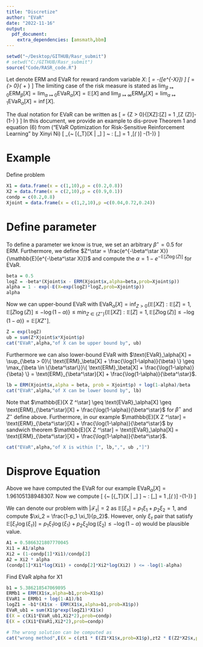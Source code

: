 ```yaml
---
title: "Discretize"
author: "EVaR"
date: "2022-11-16"
output: 
  pdf_document:
    extra_dependencies: [amsmath,bbm]
---
```


```r
setwd("~/Desktop/GITHUB/Rasr_submit")
# setwd("C:/GITHUB/Rasr_submit")
source("Code/RASR_code.R")
```

Let denote ERM and EVaR for reward random variable $X$:
\[
\text{ERM}_\beta[X] = -\frac{1}{\beta}\log(\mathbb{E}[e^{-\beta X}])
\]
\[
\text{EVaR}_\alpha[X] = \sup_{\beta > 0}\{ \text{ERM}_\beta[X] + \frac{\log(1-\alpha)}{\beta} \}
\]
The limiting case of the risk measure is stated as
$\lim_{\beta \mapsto 0} \text{ERM}_\beta[X] = \lim_{\alpha \mapsto 0} \text{EVaR}_\alpha[X] = \mathbb{E}[X]$
and 
$\lim_{\beta \mapsto \infty} \text{ERM}_\beta[X] = \lim_{\alpha \mapsto 1} \text{EVaR}_\alpha[X] = \inf[X]$.

The dual notation for EVaR can be written as 
\[
\text{EVaR}_\alpha[X] = \inf_{Z > 0}\{\mathbb{E}[XZ]:\mathbb{E}[Z] = 1 ,\mathbb{E}[Z \log(Z)]\leq -\log(1-\alpha) \}
\]
In this document, we provide an example to dis-prove Theorem 1 and equation (6) from ("EVaR Optimization for Risk-Sensitive
Reinforcement Learning" by Xinyi Ni)
\[
\text{EVaR}_\alpha[X] \neq \inf \{~ \mathbb{E}[\xi_\tau \cdot \text{EVaR}_{\alpha \xi_T}[X | \mathcal{F}_\tau] ] ~ : \mathbb{E}[\xi_\tau] = 1 ,\mathbb{E}[\xi_\tau \log( \xi_\tau )] \leq -\log(1-\alpha)\} 
\]

# Example

Define problem
```r
X1 = data.frame(x = c(1,10),p = c(0.2,0.8))
X2 = data.frame(x = c(2,10),p = c(0.9,0.1))
condp = c(0.2,0.8)
Xjoint = data.frame(x = c(1,2,10),p =c(0.04,0.72,0.24))
```


# Define parameter

To define a parameter we know is true, we set an arbitrary $\beta^\star = 0.5$ for ERM. Furthermore, we define $Z^\star = \frac{e^{-\beta^\star X}}{\mathbb{E}[e^{-\beta^\star X}]}$ and compute the $\alpha = 1 - e^{-\mathbb{E}[Z \log(Z)]}$ for EVaR.
```r
beta = 0.5
logZ = -beta*(Xjoint$x - ERM(Xjoint$x,alpha=beta,prob=Xjoint$p))
alpha = 1 - exp(-E(X=exp(logZ)*logZ,prob=Xjoint$p))
alpha
```

Now we can upper-bound EVaR with $\text{EVaR}_\alpha[X] = \inf_{Z > 0}\{\mathbb{E}[XZ]:\mathbb{E}[Z] = 1 ,\mathbb{E}[Z \log(Z)]\leq -\log(1-\alpha) \} \leq \min_{Z \in \{Z ^\star\}}\{\mathbb{E}[XZ]:\mathbb{E}[Z] = 1 ,\mathbb{E}[Z \log(Z)]\leq -\log(1-\alpha) \} = \mathbb{E}[X Z ^\star]$.
```r
Z = exp(logZ)
ub = sum(Z*Xjoint$x*Xjoint$p)
cat("EVaR",alpha,"of X can be upper bound by", ub)
```

Furthermore we can also lower-bound EVaR with $\text{EVaR}_\alpha[X] = \sup_{\beta > 0}\{ \text{ERM}_\beta[X] + \frac{\log(1-\alpha)}{\beta} \} \geq \max_{\beta \in \{\beta^\star\}}\{ \text{ERM}_\beta[X] + \frac{\log(1-\alpha)}{\beta} \} = \text{ERM}_{\beta^\star}[X] + \frac{\log(1-\alpha)}{\beta^\star}$.
```r
lb = ERM(Xjoint$x,alpha = beta, prob = Xjoint$p) + log(1-alpha)/beta
cat("EVaR",alpha,"of X can be lower bound by", lb)
```

Note that $\mathbb{E}[X Z ^\star] \geq \text{EVaR}_\alpha[X] \geq \text{ERM}_{\beta^\star}[X] + \frac{\log(1-\alpha)}{\beta^\star}$ for $\beta^\star$ and $Z^\star$ define above. Furthermore, in our example $\mathbb{E}[X Z ^\star] = \text{ERM}_{\beta^\star}[X] + \frac{\log(1-\alpha)}{\beta^\star}$ by sandwich theorem $\mathbb{E}[X Z ^\star] = \text{EVaR}_\alpha[X] = \text{ERM}_{\beta^\star}[X] + \frac{\log(1-\alpha)}{\beta^\star}$.

```r
cat("EVaR",alpha,"of X is within [", lb,",", ub ,"]")
```

# Disprove Equation
Above we have computed the EVaR for our example $\text{EVaR}_\alpha[X] = 1.96105138948307$. Now we compute
\[
\inf \{~ \mathbb{E}[\xi_\tau \cdot \text{EVaR}_{\alpha \xi_T}[X | \mathcal{F}_\tau] ] ~ : \mathbb{E}[\xi_\tau] = 1 ,\mathbb{E}[\xi_\tau \log( \xi_\tau )] \leq -\log(1-\alpha)\} 
\]

We can denote our problem with $|\mathcal{F}_\tau| = 2$ as $\mathbb{E}[\xi_\tau]  = p_1\xi_1 + p_2 \xi_2= 1$, and compute $\xi_2 = \frac{1-p_1 \xi_1}{p_2}$. However, only $\xi_\tau$ pair that satisfy $\mathbb{E}[\xi_\tau \log( \xi_\tau )] = p_1\xi_1\log(\xi_1) + p_2 \xi_2\log(\xi_2)\leq -\log(1-\alpha)$ would be plausible value.
```r
A1 = 0.5866321807770045
Xi1 = A1/alpha
Xi2 = (1-condp[1]*Xi1)/condp[2]
A2 = Xi2 * alpha
(condp[1]*Xi1*log(Xi1) + condp[2]*Xi2*log(Xi2) ) <= -log(1-alpha) 
```

Find EVaR alpha for X1
```r
b1 = 5.386218547069895
ERMb1 = ERM(X1$x,alpha=b1,prob=X1$p)
EVaR1 = ERMb1 + log(1-A1)/b1 
logZ1 = -b1*(X1$x - ERM(X1$x,alpha=b1,prob=X1$p))
EVaR_ub1 = sum(X1$p*exp(logZ1)*X1$x)
E(X = c(Xi1*EVaR_ub1,Xi2*2),prob=condp)
E(X = c(Xi1*EVaR1,Xi2*2),prob=condp)
```

```r
# The wrong solution can be computed as
cat("wrong method",E(X = c(zt1 * E(Z1*X1$x,prob=X1$p),zt2 * E(Z2*X2$x,prob=X2$p)),prob = condp))
```

